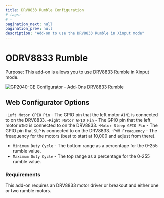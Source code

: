 ```yaml
---
title: DRV8833 Rumble Configuration
# tags:
# -
pagination_next: null
pagination_prev: null
description: "Add-on to use the DRV8833 Rumble in Xinput mode"
---
```


# ODRV8833 Rumble

Purpose: This add-on is allows you to use DRV8833 Rumble in Xinput mode.

![GP2040-CE Configurator - Add-Ons DRV8833 Rumble](../assets/images/gpc-add-ons-drv8833-rumble.png)

## Web Configurator Options

-`Left Motor GPIO Pin` - The GPIO pin that the left motor `AIN1` is connected to on the DRV8833.
-`Right Motor GPIO Pin` - The GPIO pin that the left motor `AIN2` is connected to on the DRV8833.
-`Motor Sleep GPIO Pin` - The GPIO pin that `SLP` is connected to on the DRV8833.
-`PWM Freaquency` - The freaquency for the motors (best to start at 10,000 and adjust from there).
- `Minimum Duty Cycle` - The bottom range as a percentage for the 0-255 rumble value.
- `Maximum Duty Cycle` - The top range as a percentage for the 0-255 rumble value.

### Requirements

This add-on requires an DRV8833 motor driver or breakout and either one or two rumble motors.